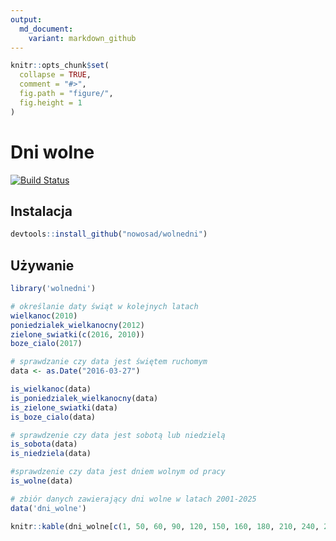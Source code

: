 ```yaml
---
output:
  md_document:
    variant: markdown_github
---
```


<!-- README.md is generated from README.Rmd. Please edit that file -->

```r
knitr::opts_chunk$set(
  collapse = TRUE,
  comment = "#>",
  fig.path = "figure/",
  fig.height = 1
)
```

# Dni wolne

[![Build Status](https://travis-ci.org/Nowosad/wolnedni.png?branch=master)](https://travis-ci.org/Nowosad/wolnedni)


## Instalacja

```R
devtools::install_github("nowosad/wolnedni")
```

## Używanie

```r
library('wolnedni')
```

```r
# określanie daty świąt w kolejnych latach
wielkanoc(2010)
poniedzialek_wielkanocny(2012)
zielone_swiatki(c(2016, 2010))
boze_cialo(2017)
```

```r
# sprawdzanie czy data jest świętem ruchomym
data <- as.Date("2016-03-27")

is_wielkanoc(data)
is_poniedzialek_wielkanocny(data)
is_zielone_swiatki(data)
is_boze_cialo(data)
```

```r
# sprawdzenie czy data jest sobotą lub niedzielą
is_sobota(data)
is_niedziela(data)
```

```r
#sprawdzenie czy data jest dniem wolnym od pracy
is_wolne(data)
```

```r
# zbiór danych zawierający dni wolne w latach 2001-2025
data('dni_wolne')
```

```r
knitr::kable(dni_wolne[c(1, 50, 60, 90, 120, 150, 160, 180, 210, 240, 270, 300, 320), ], row.names = FALSE)
```
